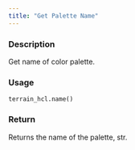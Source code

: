 ```yaml
---
title: "Get Palette Name"
---
```


### Description

Get name of color palette.

### Usage

<pre><code class='language-python'>terrain_hcl.name()</code></pre>

### Return

Returns the name of the palette, str.
